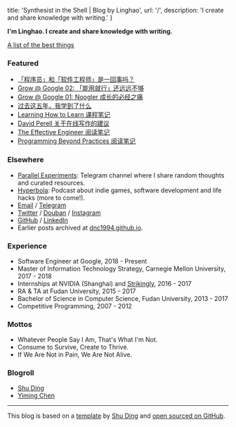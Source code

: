 
  title: 'Synthesist in the Shell | Blog by Linghao',
  url: '/',
  description: 'I create and share knowledge with writing.'
}


**I'm Linghao. I create and share knowledge with writing.**

[A list of the best things](/the-best-things)

### Featured

- [「程序员」和「软件工程师」是一回事吗？](/posts/programming-vs-software-engineering)
- [Grow @ Google 02: 「能用就行」还远远不够](/posts/grow-at-google-02)
- [Grow @ Google 01: Noogler 成长的必经之痛](/posts/grow-at-google-01)
- [过去这五年，我学到了什么](/posts/five-year-learning-2013-2018)
- [Learning How to Learn 课程笔记](/posts/notes-learning-how-to-learn)
- [David Perell 关于在线写作的建议](/notes/david-perell-writing-online)
- [The Effective Engineer 阅读笔记](/notes/the-effective-engineer)
- [Programming Beyond Practices 阅读笔记](/notes/programming-beyond-practices)

### Elsewhere

- [Parallel Experiments](https://t.me/s/LinghaoCh): Telegram channel where I share random thoughts and curated resources.
- [Hyperbola](https://hyperbola.link/): Podcast about indie games, software development and life hacks (more to come!).
- [Email](mailto:hi@linghao.io) / [Telegram](https://t.me/linghao)
- [Twitter](https://twitter.com/instante_42) / [Douban](https://www.douban.com/people/instante_42/) / [Instagram](https://www.instagram.com/instante_42/)
- [GitHub](https://github.com/dnc1994) / [LinkedIn](https://www.linkedin.com/in/linghaozh)
- Earlier posts archived at [dnc1994.github.io](https://dnc1994.github.io/).

### Experience

- Software Engineer at Google, 2018 - Present
- Master of Information Technology Strategy, Carnegie Mellon University, 2017 - 2018
- Internships at NVIDIA (Shanghai) and [Strikingly](https://www.strikingly.com/), 2016 - 2017
- RA & TA at Fudan University, 2015 - 2017
- Bachelor of Science in Computer Science, Fudan University, 2013 - 2017
- Competitive Programming, 2007 - 2012

### Mottos

- Whatever People Say I Am, That's What I'm Not.
- Consume to Survive, Create to Thrive.
- If We Are Not in Pain, We Are Not Alive.

### Blogroll

- [Shu Ding](https://shud.in/)
- [Yiming Chen](https://dsdshcym.github.io/about/)

---

This blog is based on a [template](https://github.com/shuding/blog-template) by [Shu Ding](https://shud.in/) and [open sourced on GitHub](https://github.com/dnc1994/blog).